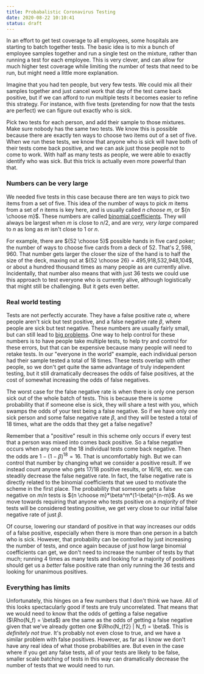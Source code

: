 ```yaml
---
title: Probabalistic Coronavirus Testing
date: 2020-08-22 10:10:41
status: draft
---
```


In an effort to get test coverage to all employees, some hospitals are starting to batch together tests. The basic idea is to mix a bunch of employee samples together and run a single test on the mixture, rather than running a test for each employee. This is very clever, and can allow for much higher test coverage while limiting the number of tests that need to be run, but might need a little more explanation. 

Imagine that you had ten people, but very few tests. We could mix all their samples together and just cancel work that day of the test came back positive, but if we can afford to run multiple tests it becomes easier to refine this strategy. For instance, with five tests (pretending for now that the tests are perfect) we can figure out exactly who is sick. 

Pick two tests for each person, and add their sample to those mixtures. Make sure nobody has the same two tests. We know this is possible because there are exactly ten ways to choose two items out of a set of five. When we run these tests, we know that anyone who is sick will have both of their tests come back positive, and we can ask just those people not to come to work. With half as many tests as people, we were able to exactly identify who was sick. But this trick is actually even more powerful than that. 

### Numbers can be very large

We needed five tests in this case because there are ten ways to pick two items from a set of five. This idea of the number of ways to pick $m$ items from a set of $n$ items is key here, and is usually called $n$ _choose_ $m$, or ${n \choose m}$. These numbers are called [binomial coefficients](https://en.wikipedia.org/wiki/Binomial_coefficient). They will always be largest when $m$ is close to $n/2$, and are _very, very large_ compared to $n$ as long as $m$ isn't close to 1 or $n$.

For example, there are ${52 \choose 5}$ possible hands in five card poker; the number of ways to choose five cards from a deck of 52. That's $2,598,960$. That number gets larger the closer the size of the hand is to half the size of the deck, maxing out at ${52 \choose 26} = 495,918,532,948,104$, or about a hundred thousand times as many people as are currently alive. Incidentally, that number also means that with just $36$ tests we could use this approach to test everyone who is currently alive, although logistically that might still be challenging. But it gets even better.

### Real world testing

Tests are not perfectly accurate. They have a false positive rate $\alpha$, where people aren't sick but test positive, and a false negative rate $\beta$, where people are sick but test negative. These numbers are usually fairly small, but can still lead to [big problems](https://www.forbes.com/sites/startswithabang/2020/05/07/this-is-how-false-positives-and-false-negatives-can-bias-covid-19-testing/#317eee611743). One way to help control for these numbers is to have people take multiple tests, to help try and control for these errors, but that can be expensive because many people will need to retake tests. In our "everyone in the world" example, each individual person had their sample tested a total of $18$ times. These tests overlap with other people, so we don't get quite the same advantage of truly independent testing, but it still dramatically decreases the odds of false positives, at the cost of somewhat increasing the odds of false negatives. 

The worst case for the false negative rate is when there is only one person sick out of the whole batch of tests. This is because there is some probability that if someone else is sick, they will share a test with you, which swamps the odds of your test being a false negative. So if we have only one sick person and some false negative rate $\beta$, and they will be tested a total of $18$ times, what are the odds that they get a false negative?

Remember that a "positive" result in this scheme only occurs if every test that a person was mixed into comes back positive. So a false negative occurs when any one of the 18 individual tests come back negative. Then the odds are $1-(1-\beta)^{18}=16%$. That is uncomfortably high. But we can control that number by changing what we consider a positive result. If we instead count anyone who gets $17/18$ positive results, or $16/18$, etc. we can steadily decrease the false negative rate. In fact, the false negative rate is directly related to the binomial coefficients that we used to motivate the scheme in the first place. The probability that someone gets a false negative on $m/n$ tests is ${n \choose m}*\beta^m*(1-\beta)^{n-m}$. As we move towards requiring that anyone who tests positive on a _majority_ of their tests will be considered testing positive, we get very close to our initial false negative rate of just $\beta$.

Of course, lowering our standard of positive in that way increases our odds of a false positive, especially when there is more than one person in a batch who is sick. However, that probability can be controlled by just increasing the number of tests, and once again because of just how large binomial coefficients can get, we don't need to increase the number of tests by that much; running 4 times as many tests and looking for a majority of positives should get us a _better_ false positive rate than only running the 36 tests and looking for unanimous positives.

### Everything has limits

Unfortunately, this hinges on a few numbers that I don't think we have. All of this looks spectacularly good if tests are truly uncorrelated. That means that we would need to know that the odds of getting a false negative ($\Rho(N_f) = \beta$) are the same as the odds of getting a false negative given that we've already gotten one $\Rho(N_{f2} | N_f) = \beta$. This is _definitely not true_. It's probably not even close to true, and we have a similar problem with false positives. However, as far as I know we don't have any real idea of what those probabilities are. But even in the case where if you get any false tests, all of your tests are likely to be false, smaller scale batching of tests in this way can dramatically decrease the number of tests that we would need to run.